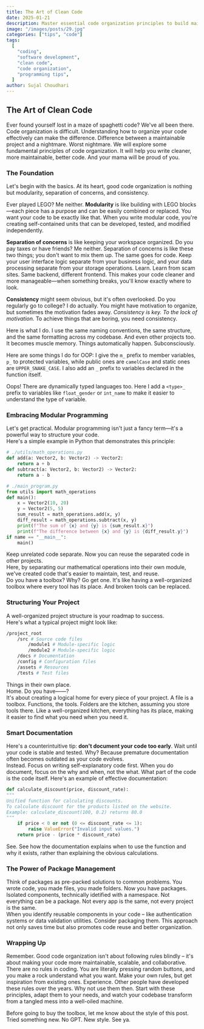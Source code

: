 ```yaml
---
title: The Art of Clean Code
date: 2025-01-21
description: Master essential code organization principles to build maintainable software. Learn about modularity, separation of concerns, project structure, and documentation best practices that will transform your development workflow.
image: "/images/posts/29.jpg"
categories: ["tips", "code"]
tags:
  [
    "coding",
    "software development",
    "clean code",
    "code organization",
    "programming tips",
  ]
author: Sujal Choudhari
---
```


## The Art of Clean Code

Ever found yourself lost in a maze of spaghetti code? We've all been there. Code organization is difficult. Understanding how to organize your code effectively can make the difference. Difference between a maintainable project and a nightmare. Worst nightmare. We will explore some fundamental principles of code organization. It will help you write cleaner, more maintainable, better code. And your mama will be proud of you.

### The Foundation

Let's begin with the basics. At its heart, good code organization is nothing but modularity, separation of concerns, and consistency.

Ever played LEGO? Me neither. **Modularity** is like building with LEGO blocks—each piece has a purpose and can be easily combined or replaced. You want your code to be exactly like that. When you write modular code, you're creating self-contained units that can be developed, tested, and modified independently.

**Separation of concerns** is like keeping your workspace organized. Do you pay taxes or have friends? Me neither. Separation of concerns is like these two things; you don't want to mix them up. The same goes for code. Keep your user interface logic separate from your business logic, and your data processing separate from your storage operations. Learn. Learn from scam sites. Same backend, different frontend. This makes your code cleaner and more manageable—when something breaks, you'll know exactly where to look.

**Consistency** might seem obvious, but it's often overlooked. Do you regularly go to college? I do actually. You might have motivation to organize, but sometimes the motivation fades away. _Consistency is key. To the lock of motivation._ To achieve things that are boring, you need consistency.

Here is what I do. I use the same naming conventions, the same structure, and the same formatting across my codebase. And even other projects too. It becomes muscle memory. Things automatically happen. Subconsciously.

Here are some things I do for OOP: I give the `m_` prefix to member variables, `p_` to protected variables, while public ones are `camelCase` and static ones are `UPPER_SNAKE_CASE`. I also add an `_` prefix to variables declared in the function itself.

Oops! There are dynamically typed languages too. Here I add a `<type>_` prefix to variables like `float_gender` or `int_name` to make it easier to understand the type of variable.

### Embracing Modular Programming

Let's get practical. Modular programming isn't just a fancy term—it's a powerful way to structure your code.  
Here's a simple example in Python that demonstrates this principle:

```python
# ./utils/math_operations.py
def add(a: Vector2, b: Vector2) -> Vector2:
    return a + b
def subtract(a: Vector2, b: Vector2) -> Vector2:
    return a - b

# ./main_program.py
from utils import math_operations
def main():
    x = Vector2(10, 20)
    y = Vector2(5, 5)
    sum_result = math_operations.add(x, y)
    diff_result = math_operations.subtract(x, y)
    print(f"The sum of {x} and {y} is {sum_result.x}")
    print(f"The difference between {x} and {y} is {diff_result.y}")
if name == "__main__":
    main()
```

Keep unrelated code separate. Now you can reuse the separated code in other projects.  
Here, by separating our mathematical operations into their own module, we've created code that's easier to maintain, test, and reuse.  
Do you have a toolbox? Why? Go get one. It's like having a well-organized toolbox where every tool has its place. And broken tools can be replaced.

### Structuring Your Project

A well-organized project structure is your roadmap to success.  
Here's what a typical project might look like:

```bash
/project_root
    /src # Source code files
        /module1 # Module-specific logic
        /module2 # Module-specific logic
    /docs # Documentation
    /config # Configuration files
    /assets # Resources
    /tests # Test files
```

Things in their own place.  
Home. Do you have——?  
It's about creating a logical home for every piece of your project. A file is a toolbox. Functions, the tools. Folders are the kitchen, assuming you store tools there. Like a well-organized kitchen, everything has its place, making it easier to find what you need when you need it.

### Smart Documentation

Here's a counterintuitive tip: **don't document your code too early**. Wait until your code is stable and tested. Why? Because premature documentation often becomes outdated as your code evolves.  
Instead. Focus on writing self-explanatory code first. When you do document, focus on the why and when, not the what. What part of the code is the code itself. Here's an example of effective documentation:

```python
def calculate_discount(price, discount_rate):
"""
Unified function for calculating discounts.
To calculate discount for the products listed on the website.
Example: calculate_discount(100, 0.2) returns 80.0
"""
    if price < 0 or not (0 <= discount_rate <= 1):
        raise ValueError("Invalid input values.")
    return price - (price * discount_rate)
```

See. See how the documentation explains when to use the function and why it exists, rather than explaining the obvious calculations.

### The Power of Package Management

Think of packages as pre-packed solutions to common problems. You wrote code, you made files, you made folders. Now you have packages.  
Isolated components, technically idetified with a namespace. Not everything can be a package. Not every app is the same, not every project is the same.  
When you identify reusable components in your code – like authentication systems or data validation utilities. Consider packaging them. This approach not only saves time but also promotes code reuse and better organization.

### Wrapping Up

Remember. Good code organization isn't about following rules blindly – it's about making your code more maintainable, scalable, and collaborative. There are no rules in coding. You are literally pressing random buttons, and you make a rock understand what you want. Make your own rules, but get inspiration from existing ones. Experience. Other people have developed these rules over the years. Why not use them then. Start with these principles, adapt them to your needs, and watch your codebase transform from a tangled mess into a well-oiled machine.

Before going to buy the toolbox, let me know about the style of this post. Tried something new. No GPT. New style. See ya.
